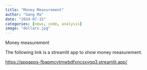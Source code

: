 ```yaml
---
title: "Money Measurement"
author: "Gang Ma"
date: "2024-07-15"
categories: [news, code, analysis]
image: "dollars.jpg"
---
```


Money measurement

The following link is a streamlit app to show money measurement.

<https://appapps-fbapmcvtmwbdfxncsxvgq3.streamlit.app/>
